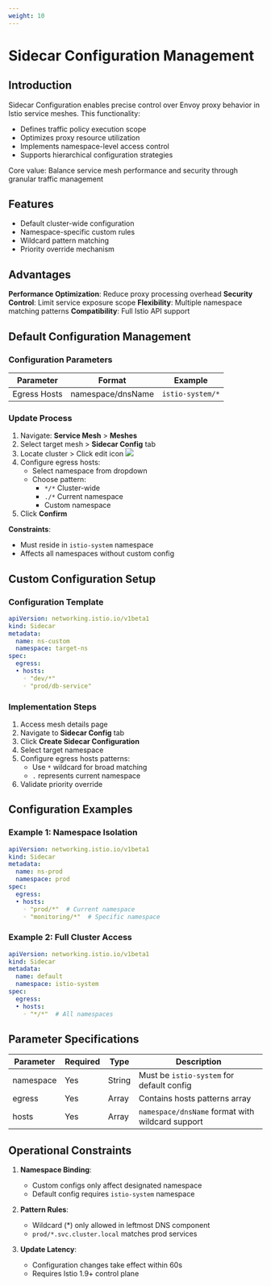 ```yaml
---
weight: 10
---
```


# Sidecar Configuration Management

## Introduction
Sidecar Configuration enables precise control over Envoy proxy behavior in Istio service meshes. This functionality:

- Defines traffic policy execution scope
- Optimizes proxy resource utilization
- Implements namespace-level access control
- Supports hierarchical configuration strategies

Core value: Balance service mesh performance and security through granular traffic management

## Features
- Default cluster-wide configuration
- Namespace-specific custom rules
- Wildcard pattern matching
- Priority override mechanism

## Advantages
**Performance Optimization**: Reduce proxy processing overhead
**Security Control**: Limit service exposure scope
**Flexibility**: Multiple namespace matching patterns
**Compatibility**: Full Istio API support

## Default Configuration Management

### Configuration Parameters
| Parameter | Format | Example |
|-----------|--------|---------|
| Egress Hosts | namespace/dnsName | `istio-system/*` |

### Update Process
1. Navigate: **Service Mesh** > **Meshes**
2. Select target mesh > **Sidecar Config** tab
3. Locate cluster > Click edit icon ![](/zh/img/00pencil.png)
4. Configure egress hosts:
   - Select namespace from dropdown
   - Choose pattern:
     - `*/*` Cluster-wide
     - `./*` Current namespace
     - Custom namespace
5. Click **Confirm**

**Constraints**:
- Must reside in `istio-system` namespace
- Affects all namespaces without custom config

## Custom Configuration Setup

### Configuration Template
```yaml
apiVersion: networking.istio.io/v1beta1
kind: Sidecar
metadata:
  name: ns-custom
  namespace: target-ns
spec:
  egress:
  • hosts:
    ◦ "dev/*"
    ◦ "prod/db-service"
```

### Implementation Steps
1. Access mesh details page
2. Navigate to **Sidecar Config** tab
3. Click **Create Sidecar Configuration**
4. Select target namespace
5. Configure egress hosts patterns:
   - Use `*` wildcard for broad matching
   - `.` represents current namespace
6. Validate priority override

## Configuration Examples

### Example 1: Namespace Isolation
```yaml
apiVersion: networking.istio.io/v1beta1
kind: Sidecar
metadata:
  name: ns-prod
  namespace: prod
spec:
  egress:
  • hosts:
    ◦ "prod/*"  # Current namespace
    ◦ "monitoring/*"  # Specific namespace
```

### Example 2: Full Cluster Access
```yaml
apiVersion: networking.istio.io/v1beta1
kind: Sidecar
metadata:
  name: default
  namespace: istio-system
spec:
  egress:
  • hosts:
    ◦ "*/*"  # All namespaces
```

## Parameter Specifications
| Parameter | Required | Type | Description |
|-----------|----------|------|-------------|
| namespace | Yes | String | Must be `istio-system` for default config |
| egress | Yes | Array | Contains hosts patterns array |
| hosts | Yes | Array | `namespace/dnsName` format with wildcard support |

## Operational Constraints
1. **Namespace Binding**:
   - Custom configs only affect designated namespace
   - Default config requires `istio-system` namespace

2. **Pattern Rules**:
   - Wildcard (*) only allowed in leftmost DNS component
   - `prod/*.svc.cluster.local` matches prod services

3. **Update Latency**:
   - Configuration changes take effect within 60s
   - Requires Istio 1.9+ control plane

